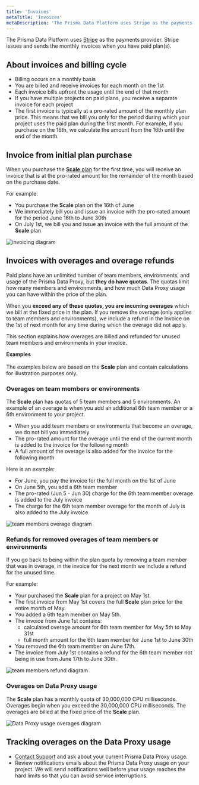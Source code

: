 ```yaml
---
title: 'Invoices'
metaTitle: 'Invoices'
metaDescription: 'The Prisma Data Platform uses Stripe as the payments provider. Stripe issues and sends the monthly invoices when you have paid plan(s).'
---
```


<TopBlock>

The Prisma Data Platform uses [Stripe](https://stripe.com/) as the payments provider. Stripe issues and sends the monthly invoices when you have paid plan(s).

</TopBlock>

## About invoices and billing cycle

- Billing occurs on a monthly basis
- You are billed and receive invoices for each month on the 1st
- Each invoice bills upfront the usage until the end of that month
- If you have multiple projects on paid plans, you receive a separate invoice for each project
- The first invoice is typically at a pro-rated amount of the monthly plan price. This means that we bill you only for the period during which your project uses the paid plan during the first month. For example, if you purchase on the 16th, we calculate the amount from the 16th until the end of the month.

## Invoice from initial plan purchase

When you purchase the [**Scale** plan](/data-platform/billing/plans-and-quotas#strongscalestrong-plan) for the first time, you will receive an invoice that is at the pro-rated amount for the remainder of the month based on the purchase date.

<!-- Q1: How does this apply to the Enterprise plan -->

For example:

- You purchase the **Scale** plan on the 16th of June
- We immediately bill you and issue an invoice with the pro-rated amount for the period June 16th to June 30th
- On July 1st, we bill you and issue an invoice with the full amount of the **Scale** plan

![invoicing diagram](pdp-monthly-billing.png)

## Invoices with overages and overage refunds

Paid plans have an unlimited number of team members, environments, and usage of the Prisma Data Proxy, but **they do have quotas**. The quotas limit how many members and environments, and how much Data Proxy usage you can have within the price of the plan.

When you **exceed any of these quotas, you are incurring overages** which we bill at the fixed price in the plan. If you remove the overage (only applies to team members and environments), we include a refund in the invoice on the 1st of next month for any time during which the overage did not apply.

This section explains how overages are billed and refunded for unused team members and environments in your invoice.

<Admonition type="warning">

**Examples**<br /><br />
The examples below are based on the **Scale** plan and contain calculations for illustration purposes only.

</Admonition>

### Overages on team members or environments

The **Scale** plan has quotas of 5 team members and 5 environments. An example of an overage is when you add an additional 6th team member or a 6th environment to your project.

- When you add team members or environments that become an overage, we do not bill you immediately
- The pro-rated amount for the overage until the end of the current month is added to the invoice for the following month
- A full amount of the overage is also added for the invoice for the following month

Here is an example:

- For June, you pay the invoice for the full month on the 1st of June
- On June 5th, you add a 6th team member
- The pro-rated (Jun 5 - Jun 30) charge for the 6th team member overage is added to the July invoice
- The charge for the 6th team member overage for the month of July is also added to the July invoice

![team members overage diagram](pdp-invoice-overage-team-member.png)

### Refunds for removed overages of team members or environments

If you go back to being within the plan quota by removing a team member that was in overage, in the invoice for the next month we include a refund for the unused time.

For example:

- Your purchased the **Scale** plan for a project on May 1st.
- The first invoice from May 1st covers the full **Scale** plan price for the entire month of May.
- You added a 6th team member on May 5th.
- The invoice from June 1st contains:
  - calculated overage amount for 6th team member for May 5th to May 31st
  - full month amount for the 6th team member for June 1st to June 30th
- You removed the 6th team member on June 17th.
- The invoice from July 1st contains a refund for the 6th team member not being in use from June 17th to June 30th.

![team members refund diagram](pdp-invoice-refund-team-member.png)

### Overages on Data Proxy usage

The **Scale** plan has a monthly quota of 30,000,000 CPU milliseconds. Overages begin when you exceed the 30,000,000 CPU milliseconds. The overages are billed at the fixed price of the **Scale** plan.

![Data Proxy usage overages diagram](pdp-invoice-data-proxy-overages.png)

## Tracking overages on the Data Proxy usage

- [Contact Support](/data-platform/contact-support) and ask about your current Prisma Data Proxy usage.
- Review notifications emails about the Prisma Data Proxy usage on your project. We will send notifications well before your usage reaches the hard limits so that you can avoid service interruptions.
